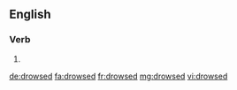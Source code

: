 ==English==

===Verb===
{{head|en}}

# {{en-past of|drowse}}

[[de:drowsed]]
[[fa:drowsed]]
[[fr:drowsed]]
[[mg:drowsed]]
[[vi:drowsed]]